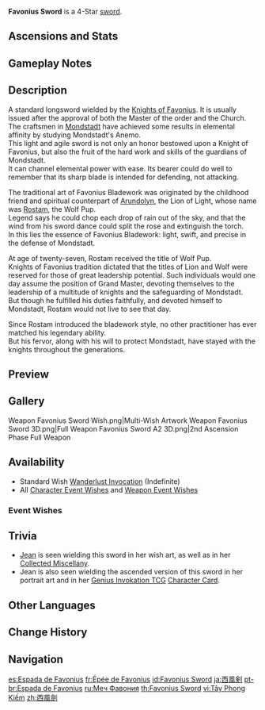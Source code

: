 {{Weapon Infobox
|id             = 11401
|image          = <gallery>
Weapon Favonius Sword.png|Base
Weapon Favonius Sword 2nd.png|2nd Ascension
</gallery>
|type           = Sword
|series         = Favonius
|releaseDate    = 2020-09-28
|quality        = 4
|base_atk       = 41
|2nd_stat_type  = Energy Recharge
|2nd_stat       = 13.3%
|obtain         = Wishes
|passive        = Windfall
|effect         = CRIT hits have a (var1)% chance to generate a small amount of Elemental Particles, which will regenerate 6 Energy for the character. Can only occur once every (var2)s.
|eff_rank1_var1 = 60
|eff_rank2_var1 = 70
|eff_rank3_var1 = 80
|eff_rank4_var1 = 90
|eff_rank5_var1 = 100
|eff_rank1_var2 = 12
|eff_rank2_var2 = 10.5
|eff_rank3_var2 = 9
|eff_rank4_var2 = 7.5
|eff_rank5_var2 = 6
|eff_att1       = CRIT Hit
|eff_att2       = Energy Generation
}}
{{Description|A standard-issue longsword of the Knights of Favonius. When you're armed with this agile and sharp weapon, channeling the power of the elements has never been so easy!}}
'''Favonius Sword''' is a 4-Star [[sword]].

==Ascensions and Stats==
{{Weapon Ascensions and Stats
|ascendMat1 = Tile of Decarabian's Tower
|bossMat1   = Heavy Horn
|commonMat1 = Firm Arrowhead
|ascendMat2 = Debris of Decarabian's City
|bossMat2   = Black Bronze Horn
|commonMat2 = Sharp Arrowhead
|ascendMat3 = Fragment of Decarabian's Epic
|bossMat3   = Black Crystal Horn
|commonMat3 = Weathered Arrowhead
|ascendMat4 = Scattered Piece of Decarabian's Dream
}}

==Gameplay Notes==
{{Transclude|Favonius Series|Gameplay Notes}}

==Description==
A standard longsword wielded by the [[Knights of Favonius]]. It is usually issued after the approval of both the Master of the order and the Church.<br />
The craftsmen in [[Mondstadt]] have achieved some results in elemental affinity by studying Mondstadt's Anemo.<br />
This light and agile sword is not only an honor bestowed upon a Knight of Favonius, but also the fruit of the hard work and skills of the guardians of Mondstadt.<br />
It can channel elemental power with ease. Its bearer could do well to remember that its sharp blade is intended for defending, not attacking.

The traditional art of Favonius Bladework was originated by the childhood friend and spiritual counterpart of [[Arundolyn]], the Lion of Light, whose name was [[Rostam]], the Wolf Pup.<br />
Legend says he could chop each drop of rain out of the sky, and that the wind from his sword dance could split the rose and extinguish the torch.<br />
In this lies the essence of Favonius Bladework: light, swift, and precise in the defense of Mondstadt.

At age of twenty-seven, Rostam received the title of Wolf Pup.<br />
Knights of Favonius tradition dictated that the titles of Lion and Wolf were reserved for those of great leadership potential. Such individuals would one day assume the position of Grand Master, devoting themselves to the leadership of a multitude of knights and the safeguarding of Mondstadt.<br />
But though he fulfilled his duties faithfully, and devoted himself to Mondstadt, Rostam would not live to see that day.

Since Rostam introduced the bladework style, no other practitioner has ever matched his legendary ability.<br />
But his fervor, along with his will to protect Mondstadt, have stayed with the knights throughout the generations.

==Preview==
{{Preview
|file=Weapon Favonius Sword Passive
}}

==Gallery==
<gallery>
Weapon Favonius Sword Wish.png|Multi-Wish Artwork
Weapon Favonius Sword 3D.png|Full Weapon
Favonius Sword A2 3D.png|2nd Ascension Phase Full Weapon
</gallery>

==Availability==
*Standard Wish [[Wanderlust Invocation]] (Indefinite)
*All [[Character Event Wishes]] and [[Weapon Event Wishes]]

===Event Wishes===
{{Featured}}

==Trivia==
*[[Jean]] is seen wielding this sword in her wish art, as well as in her [https://youtu.be/_FOkixTeAaA Collected Miscellany].
*Jean is also seen wielding the ascended version of this sword in her portrait art and in her [[Genius Invokation TCG]] [[Jean (Character Card)|Character Card]].

==Other Languages==
{{Flex|
===Weapon===
{{Other Languages
|en      = Favonius Sword
|zhs     = 西风剑
|zhs_rm  = Xīfēng Jiàn
|zht     = 西風劍
|zht_rm  = Xīfēng Jiàn
|zh_tl   = {{Lex|Favonius|zh}} Sword
|ja      = 西風剣
|ja_rm   = Sepyurosu Ken{{Assumed}}
|ja_tl   = {{Lex|Favonius|ja}} Sword
|ko      = 페보니우스 {{tt|검|劍}}
|ko_rm   = Peboniuseu Geom
|ko_tl   = Favonius Sword
|es      = Espada de Favonius
|es_tl   = Favonius Sword
|fr      = Épée de Favonius
|fr_tl   = Favonius Sword
|ru      = Меч Фавония
|ru_tl   = Sword of Favonius
|th      = Favonius Sword
|vi      = Tây Phong Kiếm
|vi_tl   = {{Lex|Favonius|vi}} Sword
|de      = Favonius-Schwert
|de_tl   = Favonius Sword
|id      = Favonius Sword
|pt      = Espada de Favonius
|pt_tl   = Favonius Sword
|tr      = Favonius Kılıcı
|tr_tl   = Favonius Sword
|it      = Spada di Favonius
|it_tl   = Favonius Sword
}}
|
===Passive===
{{Transclude|Favonius Series|Other Languages}}
}}

==Change History==
{{Change History|1.0}}

==Navigation==
{{Weapons by Series Navbox|series=Favonius}}
{{Weapon Navbox|type=Swords}}

[[es:Espada de Favonius]]
[[fr:Épée de Favonius]]
[[id:Favonius Sword]]
[[ja:西風剣]]
[[pt-br:Espada de Favonius]]
[[ru:Меч Фавония]]
[[th:Favonius Sword]]
[[vi:Tây Phong Kiếm]]
[[zh:西風劍]]